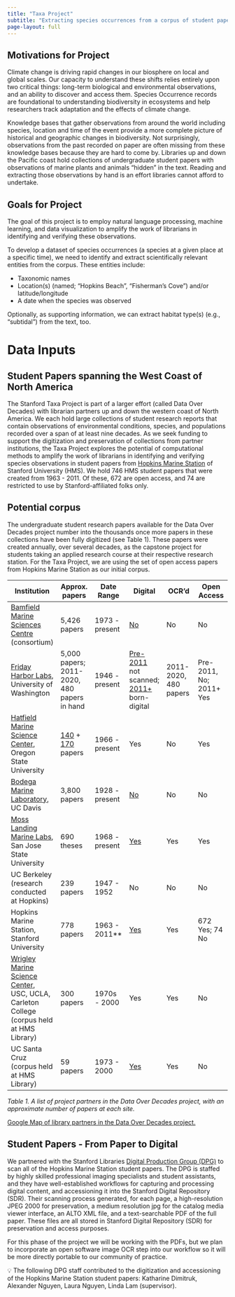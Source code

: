 ```yaml
---
title: "Taxa Project"
subtitle: "Extracting species occurrences from a corpus of student papers"
page-layout: full
---
```


## Motivations for Project

Climate change is driving rapid changes in our biosphere on local and global scales. Our capacity to understand these shifts relies entirely upon two critical things: long-term biological and environmental observations, and an ability to discover and access them.
Species Occurrence records are foundational to understanding biodiversity in ecosystems and help researchers track adaptation and the effects of climate change.

Knowledge bases that gather observations from around the world including species, location and time of the event provide a more complete picture of historical and geographic changes in biodiversity. Not surprisingly, observations from the past recorded on paper are often missing from these knowledge bases because they are hard to come by. Libraries up and down the Pacific coast hold collections of undergraduate student papers with observations of marine plants and animals “hidden” in the text. Reading and extracting those observations by hand is an effort libraries cannot afford to undertake.


## Goals for Project

The goal of this project is to employ natural language processing, machine learning, and data visualization to amplify the work of librarians in identifying and verifying these observations.

To develop a dataset of species occurrences (a species at a given place at a specific time), we need to identify and extract scientifically relevant entities from the corpus. These entities include:

- Taxonomic names
- Location(s) (named; “Hopkins Beach”, “Fisherman’s Cove”) and/or latitude/longitude
- A date when the species was observed

Optionally, as supporting information, we can extract habitat type(s) (e.g., “subtidal”) from the text, too. 

# Data Inputs

## Student Papers spanning the West Coast of North America

The Stanford Taxa Project is part of a larger effort (called Data Over Decades) with librarian partners up and down the western coast of North America. We each hold large collections of student research reports that contain observations of environmental conditions, species, and populations recorded over a span of at least nine decades. As we seek funding to support the digitization and preservation of collections from partner institutions, the Taxa Project explores the potential of computational methods to amplify the work of librarians in identifying and verifying species observations in student papers from [Hopkins Marine Station](https://hopkinsmarinestation.stanford.edu/) of Stanford University (HMS). We hold 746 HMS student papers that were created from 1963 - 2011. Of these, 672 are open access, and 74 are restricted to use by Stanford-affiliated folks only. 

## Potential corpus

The undergraduate student research papers available for the Data Over Decades project number into the thousands once more papers in these collections have been fully digitized (see Table 1). These papers were created annually, over several decades, as the capstone project for students taking an applied research course at their respective research station. For the Taxa Project, we are using the set of open access papers from Hopkins Marine Station as our initial corpus.

| Institution | Approx. papers | Date Range | Digital | OCR’d | Open Access |
| --- | --- | --- | --- | --- | --- |
| [Bamfield Marine Sciences Centre](https://bamfieldmsc.com/) (consortium) | 5,426 papers | 1973 - present | [No](https://www.librarycat.org/lib/BMSC/search/text/student+report) | No | No |
| [Friday Harbor Labs](https://fhl.uw.edu/), University of Washington | 5,000 papers; 2011-2020, 480 papers in hand | 1946 - present | [Pre-2011](http://db.lib.washington.edu/fhlclasspapers/) not scanned; [2011+](https://digital.lib.washington.edu/researchworks/handle/1773/16337) born-digital | 2011-2020, 480 papers | Pre-2011, No; 2011+ Yes |
| [Hatfield Marine Science Center](https://hmsc.oregonstate.edu/), Oregon State University | [140](https://ir.library.oregonstate.edu/collections/8049gf06p?locale=en) + [170](https://ir.library.oregonstate.edu/collections/0r967c47n?locale=en) papers | 1966 - present | Yes | No | Yes |
| [Bodega Marine Laboratory](https://marinescience.ucdavis.edu/bml/about), UC Davis | 3,800 papers | 1928 - present | [No](https://marinescience.ucdavis.edu/sites/g/files/dgvnsk9221/files/inline-files/CHL_BML_STUDENT_REPORTS_CATALOG_to_2021.pdf) | No | No |
| [Moss Landing Marine Labs](https://mlml.sjsu.edu/), San Jose State University | 690 theses | 1968 - present | [Yes](https://scholarworks.calstate.edu/catalog?f%5Bcampus_sim%5D%5B%5D=Moss%20Landing) | Yes | Yes |
| UC Berkeley (research conducted at Hopkins) | 239 papers | 1947 - 1952 | No | No | No |
| Hopkins Marine Station, Stanford University | 778 papers | 1963 - 2011** | [Yes](https://searchworks.stanford.edu/view/hq527zr3245) | Yes | 672 Yes; 74 No |
| [Wrigley Marine Science Center](https://dornsife-wrigley.usc.edu/research/wmsc/), USC, UCLA, Carleton College (corpus held at HMS Library) | 300 papers | 1970s - 2000 | Yes | Yes | No |
| UC Santa Cruz (corpus held at HMS Library) | 59 papers | 1973 - 2000 | [Yes](https://searchworks.stanford.edu/catalog?f%5Bcollection%5D%5B%5D=bj090cv2271) | Yes | No |

*Table 1. A list of project partners in the Data Over Decades project, with an approximate number of papers at each site.*

[Google Map of library partners in the Data Over Decades project.](https://www.google.com/maps/d/u/0/edit?mid=1GAiOpYgy7YF0PdFR8m-wl1mOtJOhWdUx&usp=sharing)

## Student Papers - From Paper to Digital

We partnered with the Stanford Libraries [Digital Production Group (DPG)](https://library.stanford.edu/research/digitization-services/labs/digital-production-group) to scan all of the Hopkins Marine Station student papers. The DPG is staffed by highly skilled professional imaging specialists and student assistants, and they have well-established workflows for capturing and processing digital content, and accessioning it into the Stanford Digital Repository (SDR). Their scanning process generated, for each page, a high-resolution JPEG 2000 for preservation, a medium resolution jpg for the catalog media viewer interface, an ALTO XML file, and a text-searchable PDF of the full paper. These files are all stored in Stanford Digital Repository (SDR) for preservation and access purposes. 

For this phase of the project we will be working with the PDFs, but we plan to incorporate an open software image OCR step into our workflow so it will be more directly portable to our community of practice.

<aside>
💡 The following DPG staff contributed to the digitization and accessioning of the Hopkins Marine Station student papers: Katharine Dimitruk, Alexander Nguyen, Laura Nguyen, Linda Lam (supervisor).

</aside>
